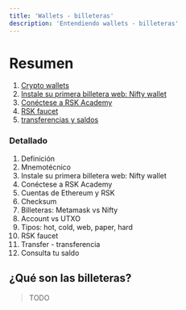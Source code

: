 ---
title: 'Wallets - billeteras'
description: 'Entendiendo wallets - billeteras'
---

# Resumen

1. [Crypto wallets](/courses/dev/01/understand-wallets)
2. [Instale su primera billetera web: Nifty wallet](/courses/dev/01/install-web-wallet)
3. [Conéctese a RSK Academy](/courses/dev/01/connecting-to-academy)
4. [RSK faucet](/courses/dev/01/rsk-faucet)
5. [transferencias y saldos](/courses/dev/01/first-transfer)

### Detallado

1. Definición
2. Mnemotécnico
3. Instale su primera billetera web: Nifty wallet
4. Conéctese a RSK Academy
5. Cuentas de Ethereum y RSK
6. Checksum
7. Billeteras: Metamask vs Nifty
8. Account vs UTXO
9. Tipos: hot, cold, web, paper, hard
10. RSK faucet
11. Transfer - transferencia
12. Consulta tu saldo

## ¿Qué son las billeteras?

> TODO
